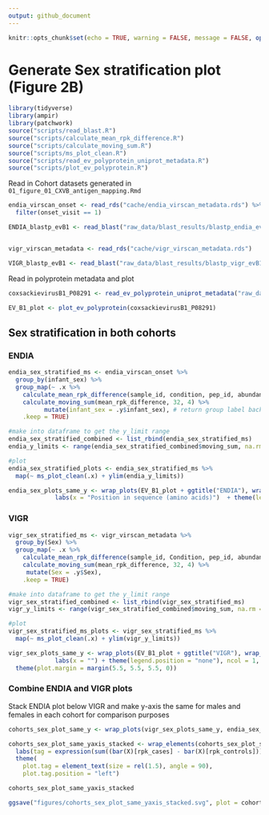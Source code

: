 ```yaml
---
output: github_document
---
```


```r
knitr::opts_chunk$set(echo = TRUE, warning = FALSE, message = FALSE, options(readr.show_col_types = FALSE))
```

# Generate Sex stratification plot (Figure 2B)

```r
library(tidyverse)
library(ampir)
library(patchwork)
source("scripts/read_blast.R")
source("scripts/calculate_mean_rpk_difference.R")
source("scripts/calculate_moving_sum.R")
source("scripts/ms_plot_clean.R")
source("scripts/read_ev_polyprotein_uniprot_metadata.R")
source("scripts/plot_ev_polyprotein.R")
```

Read in Cohort datasets generated in `01_figure_01_CXVB_antigen_mapping.Rmd`

```r
endia_virscan_onset <- read_rds("cache/endia_virscan_metadata.rds") %>% 
  filter(onset_visit == 1)

ENDIA_blastp_evB1 <- read_blast("raw_data/blast_results/blastp_endia_evB1_all_virscan_peps.blast")


vigr_virscan_metadata <- read_rds("cache/vigr_virscan_metadata.rds")

VIGR_blastp_evB1 <- read_blast("raw_data/blast_results/blastp_vigr_evB1_all_virscan_peps.blast")
```

Read in polyprotein metadata and plot
```r
coxsackievirusB1_P08291 <- read_ev_polyprotein_uniprot_metadata("raw_data/coxsackievirusB1_P08291.tsv")

EV_B1_plot <- plot_ev_polyprotein(coxsackievirusB1_P08291)
```

## Sex stratification in both cohorts

### ENDIA 

```r
endia_sex_stratified_ms <- endia_virscan_onset %>%
  group_by(infant_sex) %>% 
  group_map(~ .x %>%
    calculate_mean_rpk_difference(sample_id, condition, pep_id, abundance, ENDIA_blastp_evB1) %>%
    calculate_moving_sum(mean_rpk_difference, 32, 4) %>% 
          mutate(infant_sex = .y$infant_sex), # return group label back
    .keep = TRUE)

#make into dataframe to get the y_limit range 
endia_sex_stratified_combined <- list_rbind(endia_sex_stratified_ms)
endia_y_limits <- range(endia_sex_stratified_combined$moving_sum, na.rm = TRUE)

#plot
endia_sex_stratified_plots <- endia_sex_stratified_ms %>%
  map(~ ms_plot_clean(.x) + ylim(endia_y_limits))

endia_sex_plots_same_y <- wrap_plots(EV_B1_plot + ggtitle("ENDIA"), wrap_plots(endia_sex_stratified_plots, ncol = 1) +
             labs(x = "Position in sequence (amino acids)")  + theme(legend.position = "bottom"), ncol = 1, heights = c(0.3, 3))
```

### VIGR 

```r
vigr_sex_stratified_ms <- vigr_virscan_metadata %>%
  group_by(Sex) %>% 
  group_map(~ .x %>%
    calculate_mean_rpk_difference(sample_id, Condition, pep_id, abundance, VIGR_blastp_evB1) %>%
    calculate_moving_sum(mean_rpk_difference, 32, 4) %>%
     mutate(Sex = .y$Sex),
    .keep = TRUE)

#make into dataframe to get the y_limit range 
vigr_sex_stratified_combined <- list_rbind(vigr_sex_stratified_ms)
vigr_y_limits <- range(vigr_sex_stratified_combined$moving_sum, na.rm = TRUE)

#plot 
vigr_sex_stratified_ms_plots <- vigr_sex_stratified_ms %>%
  map(~ ms_plot_clean(.x) + ylim(vigr_y_limits))

vigr_sex_plots_same_y <- wrap_plots(EV_B1_plot + ggtitle("VIGR"), wrap_plots(vigr_sex_stratified_ms_plots, ncol = 1) +
             labs(x = "") + theme(legend.position = "none"), ncol = 1, heights = c(0.3, 3)) &
  theme(plot.margin = margin(5.5, 5.5, 5.5, 0))
```

### Combine ENDIA and VIGR plots

Stack ENDIA plot below VIGR and make y-axis the same for males and females in each cohort for comparison purposes

```r
cohorts_sex_plot_same_y <- wrap_plots(vigr_sex_plots_same_y, endia_sex_plots_same_y, ncol = 1)

cohorts_sex_plot_same_yaxis_stacked <- wrap_elements(cohorts_sex_plot_same_y) +
  labs(tag = expression(sum((bar(X)[rpk_cases] - bar(X)[rpk_controls])))) +
  theme(
    plot.tag = element_text(size = rel(1.5), angle = 90),
    plot.tag.position = "left")
```

```r
cohorts_sex_plot_same_yaxis_stacked
```

```r
ggsave("figures/cohorts_sex_plot_same_yaxis_stacked.svg", plot = cohorts_sex_plot_same_yaxis_stacked, width = 11, height = 9, dpi = 300)
```
